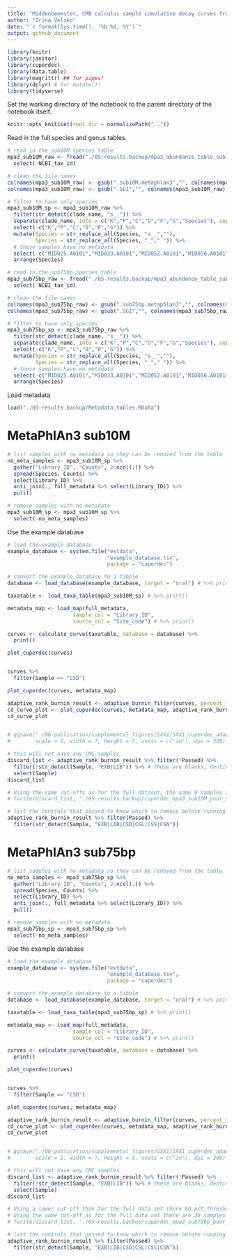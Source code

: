 ```yaml
---
title: "Middenbeemster, CMB calculus sample cumulative decay curves from nt MALT database"
author: "Irina Velsko"
date: "`r format(Sys.time(), '%b %d, %Y')`"
output: github_document
---
```


```r
library(knitr)
library(janitor)
library(cuperdec)
library(data.table)
library(magrittr) ## for pipes!
library(dplyr) # for mutate()!
library(tidyverse)
```

Set the working directory of the notebook to the parent directory of the 
notebook itself.  

```r
knitr::opts_knit$set(root.dir = normalizePath(".."))
```

Read in the full species and genus tables.
```r
# read in the sub10M species table
mpa3_sub10M_raw <- fread("./05-results.backup/mpa3_abundance_table_sub10M.tsv") %>%
  select(-NCBI_tax_id)

# clean the file names
colnames(mpa3_sub10M_raw) <- gsub(".sub10M.metaphlan3","", colnames(mpa3_sub10M_raw))
colnames(mpa3_sub10M_raw) <- gsub(".SG1","", colnames(mpa3_sub10M_raw))

# filter to have only species
mpa3_sub10M_sp <- mpa3_sub10M_raw %>% 
  filter(str_detect(clade_name, "s__")) %>%
  separate(clade_name, into = c("K","P","C","O","F","G","Species"), sep = "\\|") %>%
  select(-c("K","P","C","O","F","G")) %>%
  mutate(Species = str_replace_all(Species, "s__",""),
         Species = str_replace_all(Species, "_"," ")) %>%
  # these samples have no metadata
  select(-c("MID025.A0101","MID033.A0101","MID052.A0101","MID056.A0101","MID065.A0101","MID068.A0101","MID076.A0101","MID078.A0101")) %>%
  arrange(Species)

# read in the sub75bp species table
mpa3_sub75bp_raw <- fread("./05-results.backup/mpa3_abundance_table_sub75bp.tsv") %>%
  select(-NCBI_tax_id)

# clean the file names
colnames(mpa3_sub75bp_raw) <- gsub(".sub75bp.metaphlan3","", colnames(mpa3_sub75bp_raw))
colnames(mpa3_sub75bp_raw) <- gsub(".SG1","", colnames(mpa3_sub75bp_raw))

# filter to have only species
mpa3_sub75bp_sp <- mpa3_sub75bp_raw %>% 
  filter(str_detect(clade_name, "s__")) %>%
  separate(clade_name, into = c("K","P","C","O","F","G","Species"), sep = "\\|") %>%
  select(-c("K","P","C","O","F","G")) %>%
  mutate(Species = str_replace_all(Species, "s__",""),
         Species = str_replace_all(Species, "_"," ")) %>%
  # these samples have no metadata
  select(-c("MID025.A0101","MID033.A0101","MID052.A0101","MID056.A0101","MID065.A0101","MID068.A0101","MID076.A0101","MID078.A0101")) %>%
  arrange(Species)

```


Load metadata
```r

load("./05-results.backup/Metadata_tables.RData")

```


# MetaPhlAn3 sub10M
```r
# list samples with no metadata so they can be removed from the table
no_meta_samples <- mpa3_sub10M_sp %>%
  gather("Library_ID", "Counts", 2:ncol(.)) %>%
  spread(Species, Counts) %>%
  select(Library_ID) %>%
  anti_join(., full_metadata %>% select(Library_ID)) %>%
  pull()

# remove samples with no metadata
mpa3_sub10M_sp <- mpa3_sub10M_sp %>%
  select(-no_meta_samples)

```


Use the example database
```r
# load the example database
example_database <- system.file("extdata",
                                "example_database.tsv",
                                package = "cuperdec")

# convert the example database to a tibble
database <- load_database(example_database, target = "oral") # %>% print()

```

```r

taxatable <- load_taxa_table(mpa3_sub10M_sp) # %>% print()

```

```r
metadata_map <- load_map(full_metadata,
                     sample_col = "Library_ID",
                     source_col = "Site_code") # %>% print()

```

```r
curves <- calculate_curve(taxatable, database = database) %>%
  print()

plot_cuperdec(curves)


curves %>%
  filter(Sample == "CSD")


```

```r
plot_cuperdec(curves, metadata_map)

```

```r

adaptive_rank_burnin_result <- adaptive_burnin_filter(curves, percent_threshold = 68) # percent_threshold = 50 allows the highest ExtractionBlank line to turn turquoise; percent_threshold = 60 keeps the highest ExtractionBlank line red but turns one CMC sample line red; percent_threshold = 59 keeps all CMC turquoise and all ExtractionBlanks red; going higher turns more CMC red
cd_curve_plot <- plot_cuperdec(curves, metadata_map, adaptive_rank_burnin_result, restrict_x = 50)
cd_curve_plot


# ggsave("./06-publication/supplemental_figures/SXX1/SXX1_cuperdec_adaptive_68pct.png", plot = cd_curve_plot, device = "png",
#        scale = 1, width = 7, height = 5, units = c("in"), dpi = 300)

```

```r
# this will not have any CMC samples
discard_list <- adaptive_rank_burnin_result %>% filter(!Passed) %>%
  filter(!str_detect(Sample, "EXB|LIB")) %>% # these are blanks, dentin, or soil
  select(Sample)
discard_list

# Using the same cut-offs as for the full dataset, the same 9 samples are identified as poorly-preserved
# fwrite(discard_list, "./05-results.backup/cuperdec_mpa3_sub10M_poor_samples.tsv", sep = "\t", quote = F)

# list the controls that passed to know which to remove before running decontam
adaptive_rank_burnin_result %>% filter(Passed) %>%
  filter(str_detect(Sample, "EXB|LIB|CSD|CSL|CSS|CSN"))

```



# MetaPhlAn3 sub75bp
```r
# list samples with no metadata so they can be removed from the table
no_meta_samples <- mpa3_sub75bp_sp %>%
  gather("Library_ID", "Counts", 2:ncol(.)) %>%
  spread(Species, Counts) %>%
  select(Library_ID) %>%
  anti_join(., full_metadata %>% select(Library_ID)) %>%
  pull()

# remove samples with no metadata
mpa3_sub75bp_sp <- mpa3_sub75bp_sp %>%
  select(-no_meta_samples)

```


Use the example database
```r
# load the example database
example_database <- system.file("extdata",
                                "example_database.tsv",
                                package = "cuperdec")

# convert the example database to a tibble
database <- load_database(example_database, target = "oral") # %>% print()

```

```r

taxatable <- load_taxa_table(mpa3_sub75bp_sp) # %>% print()

```

```r
metadata_map <- load_map(full_metadata,
                     sample_col = "Library_ID",
                     source_col = "Site_code") # %>% print()

```

```r
curves <- calculate_curve(taxatable, database = database) %>%
  print()

plot_cuperdec(curves)


curves %>%
  filter(Sample == "CSD")


```

```r
plot_cuperdec(curves, metadata_map)

```

```r

adaptive_rank_burnin_result <- adaptive_burnin_filter(curves, percent_threshold = 60) # percent_threshold = 50 allows the highest ExtractionBlank line to turn turquoise; percent_threshold = 60 keeps the highest ExtractionBlank line red but turns one CMC sample line red; percent_threshold = 59 keeps all CMC turquoise and all ExtractionBlanks red; going higher turns more CMC red
cd_curve_plot <- plot_cuperdec(curves, metadata_map, adaptive_rank_burnin_result, restrict_x = 50)
cd_curve_plot


# ggsave("./06-publication/supplemental_figures/SXX1/SXX1_cuperdec_adaptive_68pct.png", plot = cd_curve_plot, device = "png",
#        scale = 1, width = 7, height = 5, units = c("in"), dpi = 300)

```

```r
# this will not have any CMC samples
discard_list <- adaptive_rank_burnin_result %>% filter(!Passed) %>%
  filter(!str_detect(Sample, "EXB|LIB")) %>% # these are blanks, dentin, or soil
  select(Sample)
discard_list

# Using a lower cut-off than for the full data set (here 60 pct_threshold), a different set of 9 samples are identified as poorly-preserved
# Using the same cut-off as for the full data set there are 36 samples poorly-preserved samples, mostly Radcliffe and MID
# fwrite(discard_list, "./05-results.backup/cuperdec_mpa3_sub75bp_poor_samples.tsv", sep = "\t", quote = F)

# list the controls that passed to know which to remove before running decontam
adaptive_rank_burnin_result %>% filter(Passed) %>%
  filter(str_detect(Sample, "EXB|LIB|CSD|CSL|CSS|CSN"))

```